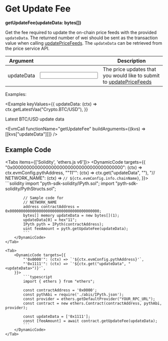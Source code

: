 
# Get Update Fee

**getUpdateFee(updateData: bytes[])**

Get the fee required to update the on-chain price feeds with the provided `updateData`.
The returned number of wei should be sent as the transaction value when calling [updatePriceFeeds](update-price-feeds).
The `updateData` can be retrieved from the price service API.

| Argument                                           |                                                      | Description                                                                               |
| -------------------------------------------------- | ---------------------------------------------------- | ----------------------------------------------------------------------------------------- |
| <Arg required={true} type="hex[]">updateData</Arg> | <Input id="updateData" format={InputFormats.ZeroX}/> | The price updates that you would like to submit to [updatePriceFeeds](update-price-feeds) |

Examples:

<Example
  keyValues={{
    updateData: (ctx) => ctx.getLatestVaa("Crypto.BTC/USD"),
  }}
>
  Latest BTC/USD update data
</Example>

<EvmCall
  functionName="getUpdateFee"
  buildArguments={(kvs) => [[kvs["updateData"]]]}
/>

## Example Code

<Tabs items={['Solidity', 'ethers.js v6']}>
    <Tab>
        <DynamicCode targets={{
            "0x0000000000000000000000000000000000000000": (ctx) => ctx.evmConfig.pythAddress,
            "\"11\"": (ctx) => ctx.get("updateData", "<updateData>"),
            "// NETWORK_NAME": (ctx) => `// ${ctx.evmConfig.info.chainName}`,
        }}>
            ```solidity
            import "pyth-sdk-solidity/IPyth.sol";
            import "pyth-sdk-solidity/PythStructs.sol";

            // Sample code for
            // NETWORK_NAME
            address contractAddress = 0x0000000000000000000000000000000000000000;
            bytes[] memory updateData = new bytes[](1);
            updateData[0] = hex"11";
            IPyth pyth = IPyth(contractAddress);
            uint feeAmount = pyth.getUpdateFee(updateData);
            ```
        </DynamicCode>
    </Tab>

    <Tab>
        <DynamicCode targets={{
            "'0x0000'": (ctx) => `'${ctx.evmConfig.pythAddress}'`,
            "'0x1111'": (ctx) => `'${ctx.get("updateData", "<updateData>")}'`,
        }}>
            ```typescript
            import { ethers } from "ethers";

            const contractAddress = '0x0000';
            const pythAbi = require('./abis/IPyth.json');
            const provider = ethers.getDefaultProvider("YOUR_RPC_URL");
            const contract = new ethers.Contract(contractAddress, pythAbi, provider);

            const updateData = ['0x1111'];
            const [feeAmount] = await contract.getUpdateFee(updateData);
            ```
        </DynamicCode>
    </Tab>

</Tabs>
